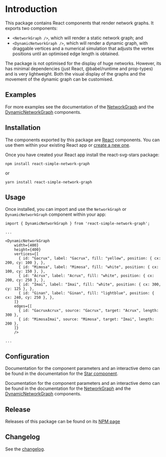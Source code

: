 
<Meta title="Introduction" />

# Introduction

This package contains React components that render network graphs.
It exports two components:

- `<NetworkGraph />`, which will render a static network graph; and
- `<DynamicNetworkGraph />`, which will render a dynamic graph, with draggable vertices and a numerical simulation that adjusts the vertex positions until an optimised edge length is obtained.

<Canvas of={DynamicNetworkGraphStories.Māhutonga} />

The package is not optimised for the display of huge networks.
However, its has minimal dependencies (just React, @babel/runtime and prop-types) and is very lightweight.
Both the visual display of the graphs and the movement of the dynamic graph can be customised.

## Examples

For more examples see the documentation of the [NetworkGraph](../?path=/docs/examples-networkgraph--docs) and the [DynamicNetworkGraph](../?path=/docs/examples-dynamicnetworkgraph--docs) components.

## Installation

The components exported by this package are [React](https://react.dev/) components.
You can use them within your existing React app or [create a new one](https://react.dev/learn/start-a-new-react-project).

Once you have created your React app install the react-svg-stars package:

```
npm install react-simple-network-graph
```

or

```
yarn install react-simple-network-graph
```

## Usage

Once installed, you can import and use the `NetworkGraph` or `DynamicNetworkGraph` component within your app:

```
import { DynamicNetworkGraph } from 'react-simple-network-graph';

...

<DynamicNetworkGraph
    width={400}
    height={400}
    vertices={[
      { id: "Gacrux", label: "Gacrux", fill: "yellow", position: { cx: 200, cy: 100 }, },
      { id: "Mimosa", label: "Mimosa", fill: "white", position: { cx: 100, cy: 150 }, },
      { id: "Acrux", label: "Acrux", fill: "white", position: { cx: 200, cy: 250 }, },
      { id: "Imai", label: "Imai", fill: "white", position: { cx: 300, cy: 125 }, },
      { id: "Ginan", label: "Ginan", fill: "lightblue", position: { cx: 240, cy: 250 }, },
    ]}
    edges={[
      { id: "GacruxAcrux", source: "Gacrux", target: "Acrux", length: 300 },
      { id: "MimosaImai", source: "Mimosa", target: "Imai", length: 200 },
    ]}
    />

...
```

## Configuration

Documentation for the component parameters and an interactive demo can be found in the documentation for the [Star component](../?path=/docs/library-star--docs).

Documentation for the component parameters and an interactive demo can be found in the documentation for the
[NetworkGraph](../?path=/docs/examples-networkgraph--docs) and the [DynamicNetworkGraph](../?path=/docs/examples-dynamicnetworkgraph--docs) components.

## Release

Releases of this package can be found on its [NPM page](https://www.npmjs.com/package/react-simple-network-graph)

## Changelog

See the [changelog](../?path=/docs/changelog--docs).
